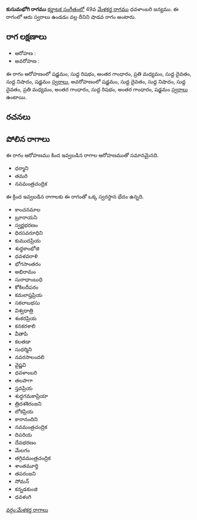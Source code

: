 {{Infobox ragam
	| name          	= కుసుమభోగి
	| synonym	    	= 
	| mela          	= 
	| chakra        	= 
	| janaka        	= 
	| type          	= శాడవ
	| arohanam      	= {{svaraC|S|R1|G3|M2|D1|N1|S'}} 
	| avarohanam    	= {{svaraC|S'|D1|N1|D1|M2|G3|R1|G3|S}}
	| jeeva         	=
	| chhaya        	=
	| nyasa         	=
	| vishesha      	= 
	| equivalent  		= 
}}
{{కర్ణాటక సంగీత రాగాలు}}
'''కుసుమభోగి రాగము''' [[కర్ణాటక సంగీతం]]లో 49వ [[మేళకర్త రాగము]] ధవళాంబరి జన్యము.  ఈ రాగంలో ఆరు స్వరాలు ఉండడం వల్ల దీనిని షాడవ రాగం అంటారు.


==రాగ లక్షణాలు==


* ఆరోహణ : {{svaraC|S|R1|G3|M2|D1|N1|S'}} 
* అవరోహణ : {{svaraC|S'|D1|N1|D1|M2|G3|R1|G3|S}}

ఈ రాగం ఆరోహణంలో షడ్జమం, సుద్ద రిషభం, అంతర గాంధారం, ప్రతి మధ్యమం, సుద్ద దైవతం, సుద్ద నిషాదం, షడ్జమం [[స్వరాలు]], అవరోహణంలో షడ్జమం, సుద్ద దైవతం, సుద్ద నిషాదం, సుద్ద దైవతం, ప్రతి మధ్యమం, అంతర గాంధారం, సుద్ద రిషభం, అంతర గాంధారం, షడ్జమం [[స్వరాలు]] ఉంటాయి.

==రచనలు==



==పోలిన రాగాలు==
ఈ రాగం ఆరోహణము కింద ఇవ్వబడిన రాగాల ఆరోహణముతో సమానమైనది.
* ధర్మాని
* తమరి
* నవమంత్రచంద్రిక

ఈ క్రింద ఇవ్వబడిన రాగాలకు ఈ రాగంతో ఒక్క స్వరస్థాన భేదం ఉన్నది.
* కాంచనమాల
* బ్రూరాయసి
* స్వర్ణభరణం
* ధిరసవరూధిని
* కుముదప్రియ
* శుధ్ధకాంభోజి
* ధవళవరాళి
* భోగసాంతరం
* అభిరామం
* సురాధాంబుధి
* కోకిలదీపరం
* కమలాప్తప్రియ
* సకలాబభసు
* విశ్వధాత్రి
* శంకరప్రియ
* కనకరశాలి
* వీతాపి
* కలతడా
* సుధర్మిని
* నవరసాలందలి
* వైష్ణవి
* ధవళాంబరి
* తలపాగా
* స్తవప్రియ
* శుద్ధగమకాప్రియా
* త్రిదశశిరంజని
* లోకప్రియ
* కారానందిని
* నవమంత్రచంద్రిక
* దిపరియ
* దేవభరణం
* మేలగం
* తగ్గివమంత్రచంద్రిక
* శాంతమూర్తి
* తపరంజని
* సోమన్
* కన్నడకుంజి
* ధవళంగి



[[వర్గం:మేళకర్త రాగాలు]]